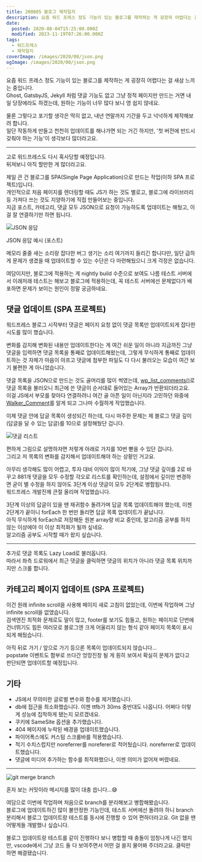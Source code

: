 ```yaml
---
title: 200805 블로그 제작일지
description: 요즘 워드 프레스 정도 기능이 있는 블로그를 제작하는 게 굉장히 어렵다는 걸 새삼 느끼는 중입니다.Ghost, GatsbyJS, Jekyll 처럼 댓글 기능도 없고 그냥 정적 페이지만 만드는 거면 내일 당장에라도 하겠는데, 원하는 기능이 너무 많다 보니 영 쉽지 않네요. 물론 그렇다고 포기할 생각은 딱히 없고, 내년 연말까지 기간을 두고 넉넉하게 제작해보려 합니다.일단 작동하게 만들고 천천히 업데이트를 해나가면
date:
  posted: 2020-08-04T15:25:00.000Z
  modified: 2023-11-19T07:26:00.000Z
tags:
  - 워드프레스
  - 제작일지
coverImage: /images/2020/08/json.png
ogImage: /images/2020/08/json.png
---
```


요즘 워드 프레스 정도 기능이 있는 블로그를 제작하는 게 굉장히 어렵다는 걸 새삼 느끼는 중입니다.  
Ghost, GatsbyJS, Jekyll 처럼 댓글 기능도 없고 그냥 정적 페이지만 만드는 거면 내일 당장에라도 하겠는데, 원하는 기능이 너무 많다 보니 영 쉽지 않네요.

물론 그렇다고 포기할 생각은 딱히 없고, 내년 연말까지 기간을 두고 넉넉하게 제작해보려 합니다.  
일단 작동하게 만들고 천천히 업데이트를 해나가면 되는 거긴 하지만, '첫 버전에 반드시 갖춰야 하는 기능'이 생각보다 많더라고요.

---

고로 워드프레스도 다시 혹사당할 예정입니다.  
뒤져보니 아직 할만한 게 많더라고요.

제일 큰 건 블로그를 SPA(Single Page Application)으로 만드는 작업(이하 SPA 프로젝트)입니다.  
개인적으로 처음 페이지를 렌더링할 때도 JS가 하는 것도 별로고, 블로그에 라이브러리 등 가져다 쓰는 것도 지양하기에 직접 만들어보는 중입니다.  
지금 포스트, 카테고리, 댓글 모두 JSON으로 요청이 가능하도록 업데이트는 해뒀고, 이걸 잘 연결하기만 하면 됩니다.

![JSON 응답](/images/2020/08/json.png)

JSON 응답 예시 (포스트)

메모리 줄줄 새는 소리랑 잡다한 버그 생기는 소리 여기까지 들리긴 합니다만, 일단 급하게 문제가 생겼을 때 업데이트할 수 있는 수단은 다 마련해뒀으니 크게 걱정은 없습니다.

여담이지만, 블로그에 적용하는 게 nightly build 수준으로 보여도 나름 테스트 서버에서 이래저래 테스트는 해보고 블로그에 적용하는데, 꼭 테스트 서버에선 문제없다가 배포하면 문제가 보이는 원인이 정말 궁금하네요.

## 댓글 업데이트 (SPA 프로젝트)

워드프레스 블로그 시작부터 댓글은 페이지 요청 없이 댓글 목록만 업데이트되게 잡다한 시도를 많이 했습니다.

변화를 감지해 변화된 내용만 업데이트한다는 게 여간 쉬운 일이 아니라 지금까진 그냥 댓글을 입력하면 댓글 목록을 통째로 업데이트해왔는데, 그렇게 무식하게 통째로 업데이트하는 것 자체가 마음이 아프고 댓글에 첨부한 파일도 다 다시 불러오는 모습이 여간 보기 불편한 게 아니었습니다.

댓글 목록을 JSON으로 만드는 것도 골머리를 많이 썩였는데, [wp\_list\_comments()](https://developer.wordpress.org/reference/functions/wp%5Flist%5Fcomments/)로 댓글 목록을 불러오니 최근에 쓴 댓글이 순서대로 들어있는 Array가 반환되더라고요.  
이걸 JS에서 부모를 찾아다 연결하려니 여간 골 아픈 일이 아닌지라 고민하던 와중에 [Walker\_Comment](https://developer.wordpress.org/reference/classes/walker%5Fcomment/)를 알게 되고 그나마 수월하게 작업했습니다.

이제 댓글 안에 답글 목록이 생성되긴 하는데, 다시 마주한 문제는 제 블로그 댓글 깊이(답글을 달 수 있는 답글)를 10으로 설정해뒀단 겁니다.

![댓글 리스트](/images/2020/08/comments-list.png)

편하게 그림으로 설명하자면 저렇게 아래로 가지를 10번 뻗을 수 있단 겁니다.  
그리고 저 목록의 변화를 감지해서 업데이트해야 하는 상황인 거고요.

아무리 생각해도 많이 어렵고, 투자 대비 이익이 많이 적기에, 그냥 댓글 깊이를 2로 바꾸고 881개 댓글을 모두 수정할 각오로 리스트를 확인하는데, 설정에서 깊이만 변경하면 굳이 별 수정을 하지 않아도 3단계 이상 댓글이 모두 2단계로 병합됩니다.  
워드프레스 개발진께 큰절 올리며 작업했습니다.

3단계 이상의 답글이 있을 땐 재귀함수 돌려가며 답글 목록 업데이트해야 했는데, 이젠 2단계가 끝이니 forEach 한 번만 돌리면 답글 목록 업데이트가 끝납니다.  
아직 무식하게 forEach로 저장해둔 원본 array랑 비교 중인데, 알고리즘 공부를 하지 않는 이상에야 이 이상 최적화가 될까 싶네요.  
알고리즘 공부도 시작할 때가 왔지 싶습니다.

---

추가로 댓글 목록도 Lazy Load로 불러옵니다.  
따라서 좌측 드로워에서 최근 댓글을 클릭하면 댓글의 위치가 아니라 댓글 목록 위치까지만 스크롤 합니다.

## 카테고리 페이지 업데이트 (SPA 프로젝트)

이건 원래 infinite scroll을 사용해 페이지 새로 고침이 없었는데, 이번에 작업하며 그냥 infinite scroll을 없앴습니다.  
검색엔진 최적화 문제로도 말이 많고, footer를 보기도 힘들고, 원하는 페이지로 단번에 건너뛰기도 힘든 여러모로 블로그엔 크게 어울리지 않는 형식 같아 페이지 목록이 표시되게 해뒀습니다.

아직 뒤로 가기 / 앞으로 가기 등으론 목록이 업데이트되지 않습니다…  
popstate 이벤트도 함부로 쓰다간 엉망진창 될 게 훤히 보여서 확실히 문제가 없다고 판단되면 업데이트할 예정입니다.

## 기타

* JS에서 무의미한 글로벌 변수와 함수를 제거했습니다.
* db에 접근을 최소화했습니다. 이젠 ttfb가 30ms 중반대도 나옵니다. 어쩌다 이렇게 성능에 집착하게 됐는지 모르겠네요.
* 쿠키에 SameSite 옵션을 추가했습니다.
* 404 페이지에 누락된 배경을 업데이트했습니다.
* 파이어폭스에도 커스텀 스크롤바를 적용했습니다.
* 적기 수치스럽지만 noreferrer를 noreferer로 적어뒀습니다. noreferrer로 업데이트했습니다.
* 댓글에 미디어 추가하는 함수를 최적화했으나, 이젠 의미가 없어져 버렸네요.

---

![git merge branch](/images/2020/08/merge-branch.png)

혼자 보는 커밋이라 메시지를 많이 대충 씁니다…😅

여담으로 이번에 작업하며 처음으로 branch를 분리해보고 병합해봤습니다.  
블로그에 업데이트하긴 많이 불안정한 기능인데, 테스트 서버에선 돌려야 하니 branch 분리해서 블로그 업데이트랑 테스트를 동시에 진행할 수 있어 편하더라고요. Git 없을 땐 어떻게들 개발했나 싶습니다.

블로그 업데이트랑 테스트를 같이 진행하다 보니 병합할 때 충돌이 엄청나게 나긴 했지만, vscode에서 그냥 코드 둘 다 보여주면서 어떤 걸 쓸지 물어봐 주더라고요. 클릭만 하면 해결됐습니다.
